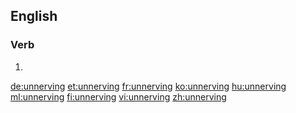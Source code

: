 ==English==

===Verb===
{{head|en}}

# {{present participle of|unnerve}}

[[de:unnerving]]
[[et:unnerving]]
[[fr:unnerving]]
[[ko:unnerving]]
[[hu:unnerving]]
[[ml:unnerving]]
[[fi:unnerving]]
[[vi:unnerving]]
[[zh:unnerving]]